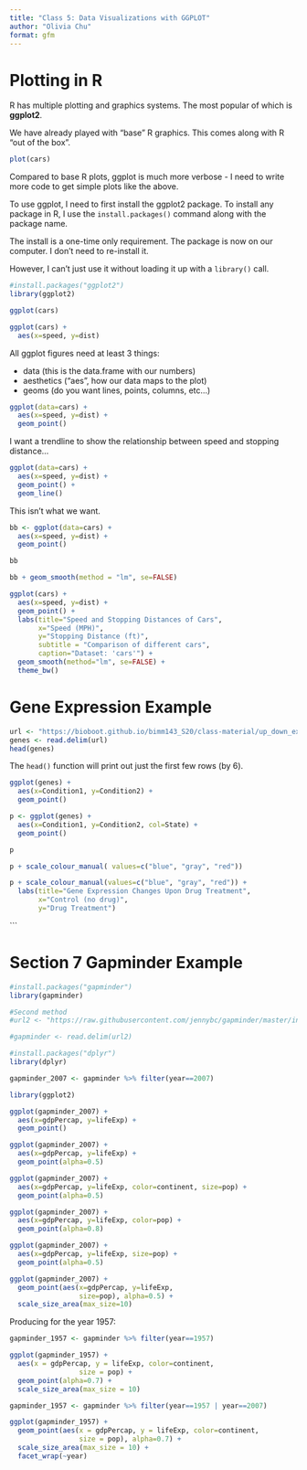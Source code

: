 ```yaml
---
title: "Class 5: Data Visualizations with GGPLOT"
author: "Olivia Chu"
format: gfm
---
```


# Plotting in R

R has multiple plotting and graphics systems. The most popular of which is **ggplot2**.

We have already played with "base" R graphics. This comes along with R "out of the box".

```r
plot(cars)
```

Compared to base R plots, ggplot is much more verbose - I need to write more code to get simple plots like the above.

To use ggplot, I need to first install the ggplot2 package. To install any package in R, I use the `install.packages()` command along with the package name.

The install is a one-time only requirement. The package is now on our computer. I don't need to re-install it.

However, I can't just use it without loading it up with a `library()` call.

```r
#install.packages("ggplot2")
library(ggplot2)
```

```r
ggplot(cars)
```

```r
ggplot(cars) +
  aes(x=speed, y=dist)
```

All ggplot figures need at least 3 things:

-   data (this is the data.frame with our numbers)
-   aesthetics ("aes", how our data maps to the plot)
-   geoms (do you want lines, points, columns, etc...)

```r
ggplot(data=cars) +
  aes(x=speed, y=dist) +
  geom_point()
```

I want a trendline to show the relationship between speed and stopping distance...

```r
ggplot(data=cars) +
  aes(x=speed, y=dist) +
  geom_point() +
  geom_line()
```

This isn't what we want.

```r
bb <- ggplot(data=cars) +
  aes(x=speed, y=dist) +
  geom_point()

bb
```

```r
bb + geom_smooth(method = "lm", se=FALSE)
```

```r
ggplot(cars) + 
  aes(x=speed, y=dist) +
  geom_point() +
  labs(title="Speed and Stopping Distances of Cars",
       x="Speed (MPH)", 
       y="Stopping Distance (ft)",
       subtitle = "Comparison of different cars",
       caption="Dataset: 'cars'") +
  geom_smooth(method="lm", se=FALSE) +
  theme_bw()
```

# Gene Expression Example

```r
url <- "https://bioboot.github.io/bimm143_S20/class-material/up_down_expression.txt"
genes <- read.delim(url)
head(genes)
```

The `head()` function will print out just the first few rows (by 6).

```r
ggplot(genes) +
  aes(x=Condition1, y=Condition2) +
  geom_point()
```

```r
p <- ggplot(genes) +
  aes(x=Condition1, y=Condition2, col=State) +
  geom_point()

p
```

```r
p + scale_colour_manual( values=c("blue", "gray", "red"))
```

```r
p + scale_colour_manual(values=c("blue", "gray", "red")) +
  labs(title="Gene Expression Changes Upon Drug Treatment", 
       x="Control (no drug)",
       y="Drug Treatment")
```

\`\`\`

# Section 7 Gapminder Example
```r
#install.packages("gapminder")
library(gapminder)

#Second method
#url2 <- "https://raw.githubusercontent.com/jennybc/gapminder/master/inst/extdata/gapminder.tsv"

#gapminder <- read.delim(url2)

#install.packages("dplyr")
library(dplyr)

gapminder_2007 <- gapminder %>% filter(year==2007)
```

```r
library(ggplot2)
```

```r
ggplot(gapminder_2007) +
  aes(x=gdpPercap, y=lifeExp) +
  geom_point()
```

```r
ggplot(gapminder_2007) +
  aes(x=gdpPercap, y=lifeExp) +
  geom_point(alpha=0.5)
```

```r
ggplot(gapminder_2007) +
  aes(x=gdpPercap, y=lifeExp, color=continent, size=pop) +
  geom_point(alpha=0.5)
```

```r
ggplot(gapminder_2007) +
  aes(x=gdpPercap, y=lifeExp, color=pop) +
  geom_point(alpha=0.8)
```

```r
ggplot(gapminder_2007) +
  aes(x=gdpPercap, y=lifeExp, size=pop) +
  geom_point(alpha=0.5)
```

```r
ggplot(gapminder_2007) +
  geom_point(aes(x=gdpPercap, y=lifeExp,
                 size=pop), alpha=0.5) +
  scale_size_area(max_size=10)
```

Producing for the year 1957:
```r
gapminder_1957 <- gapminder %>% filter(year==1957)

ggplot(gapminder_1957) + 
  aes(x = gdpPercap, y = lifeExp, color=continent,
                 size = pop) +
  geom_point(alpha=0.7) + 
  scale_size_area(max_size = 10)
```
```r
gapminder_1957 <- gapminder %>% filter(year==1957 | year==2007)

ggplot(gapminder_1957) + 
  geom_point(aes(x = gdpPercap, y = lifeExp, color=continent,
                 size = pop), alpha=0.7) + 
  scale_size_area(max_size = 10) +
  facet_wrap(~year)
```






